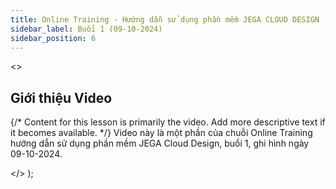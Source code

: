```yaml
---
title: Online Training - Hướng dẫn sử dụng phần mềm JEGA CLOUD DESIGN (Buổi 1 - 09-10-2024)
sidebar_label: Buổi 1 (09-10-2024)
sidebar_position: 6
---
```



  <>
    <h2>Giới thiệu Video</h2>
    <p>
      {/* Content for this lesson is primarily the video. Add more descriptive text if it becomes available. */}
      Video này là một phần của chuỗi Online Training hướng dẫn sử dụng phần mềm JEGA Cloud Design, buổi 1, ghi hình ngày 09-10-2024.
    </p>
  </>
);


<VideoWithTimestamps
  youtubeId="rahkF43EC8c"
  videoPlayerTitle="Online Training - Hướng dẫn sử dụng phần mềm JEGA CLOUD DESIGN (Buổi 1 - 09-10-2024)"
  introContent={introContentOtJcd06}
  timestamps={timestampsDataOtJcd06}
/>
